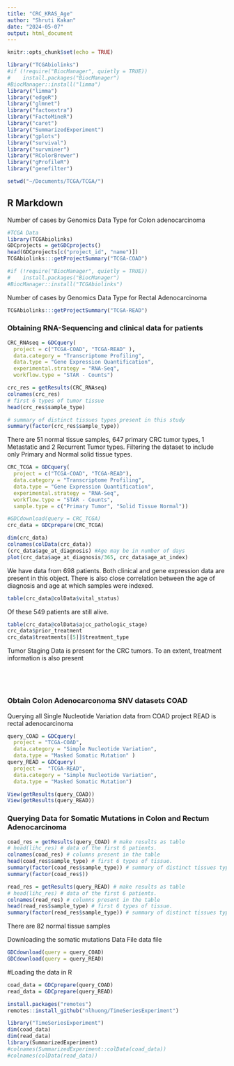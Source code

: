 ```yaml
---
title: "CRC_KRAS_Age"
author: "Shruti Kakan"
date: "2024-05-07"
output: html_document
---
```


```r
knitr::opts_chunk$set(echo = TRUE)

library("TCGAbiolinks")
#if (!require("BiocManager", quietly = TRUE))
#    install.packages("BiocManager")
#BiocManager::install("limma")
library("limma")
library("edgeR")
library("glmnet")
library("factoextra")
library("FactoMineR")
library("caret")
library("SummarizedExperiment")
library("gplots")
library("survival")
library("survminer")
library("RColorBrewer")
library("gProfileR")
library("genefilter")

setwd("~/Documents/TCGA/TCGA/")
```

## R Markdown

Number of cases by Genomics Data Type for Colon adenocarcinoma
```r
#TCGA Data
library(TCGAbiolinks)
GDCprojects = getGDCprojects()
head(GDCprojects[c("project_id", "name")])
TCGAbiolinks:::getProjectSummary("TCGA-COAD")

#if (!require("BiocManager", quietly = TRUE))
#    install.packages("BiocManager")
#BiocManager::install("TCGAbiolinks")

```

Number of cases by Genomics Data Type for Rectal Adenocarcinoma
```r
TCGAbiolinks:::getProjectSummary("TCGA-READ")
```

### Obtaining RNA-Sequencing and clinical data for patients

```r
CRC_RNAseq = GDCquery(
  project = c("TCGA-COAD", "TCGA-READ" ),
  data.category = "Transcriptome Profiling", 
  data.type = "Gene Expression Quantification",
  experimental.strategy = "RNA-Seq",
  workflow.type = "STAR - Counts")

crc_res = getResults(CRC_RNAseq) 
colnames(crc_res)
# first 6 types of tumor tissue
head(crc_res$sample_type)

# summary of distinct tissues types present in this study
summary(factor(crc_res$sample_type))
```
There are 51 normal tissue samples, 647 primary CRC tumor types, 1 Metastatic and 2 Recurrent Tumor types. Filtering the dataset to include only Primary and Normal solid tissue types.

```r
CRC_TCGA = GDCquery(
  project = c("TCGA-COAD", "TCGA-READ"),
  data.category = "Transcriptome Profiling",
  data.type = "Gene Expression Quantification",
  experimental.strategy = "RNA-Seq",
  workflow.type = "STAR - Counts",
  sample.type = c("Primary Tumor", "Solid Tissue Normal"))

#GDCdownload(query = CRC_TCGA)
crc_data = GDCprepare(CRC_TCGA)
```
```r
dim(crc_data)
colnames(colData(crc_data))
(crc_data$age_at_diagnosis) #Age may be in number of days
plot(crc_data$age_at_diagnosis/365, crc_data$age_at_index) 

```


We have data from 698 patients. Both clinical and gene expression data are present in this object.
There is also close correlation between the age of diagnosis and age at which samples were indexed.

```r
table(crc_data@colData$vital_status)
```
Of these 549 patients are still alive. 

```r
table(crc_data@colData$ajcc_pathologic_stage)
crc_data$prior_treatment
crc_data$treatments[[5]]$treatment_type

```

Tumor Staging Data is present for the CRC tumors.
To an extent, treatment information is also present

```r

```


```r

```


```r

```


```r

```


### Obtain Colon Adenocarconoma SNV datasets COAD
Querying all Single Nucleotide Variation data from COAD project
READ is rectal adenocarcinoma
```r
query_COAD = GDCquery(
  project = "TCGA-COAD",
  data.category = "Simple Nucleotide Variation",
  data.type = "Masked Somatic Mutation" )
query_READ = GDCquery(
  project =  "TCGA-READ",
  data.category = "Simple Nucleotide Variation",
  data.type = "Masked Somatic Mutation")

View(getResults(query_COAD))
View(getResults(query_READ))
```

### Querying Data for Somatic Mutations in Colon and Rectum Adenocarcinoma
```r
coad_res = getResults(query_COAD) # make results as table
# head(lihc_res) # data of the first 6 patients.
colnames(coad_res) # columns present in the table
head(coad_res$sample_type) # first 6 types of tissue.
summary(factor(coad_res$sample_type)) # summary of distinct tissues types present in this study
summary(factor(coad_res$))

read_res = getResults(query_READ) # make results as table
# head(lihc_res) # data of the first 6 patients.
colnames(read_res) # columns present in the table
head(read_res$sample_type) # first 6 types of tissue.
summary(factor(read_res$sample_type)) # summary of distinct tissues types present in this study

```

There are 82 normal tissue samples

Downloading the somatic mutations Data File data file
```r
GDCdownload(query = query_COAD)
GDCdownload(query = query_READ)
```

#Loading the data in R
```r
coad_data = GDCprepare(query_COAD)
read_data = GDCprepare(query_READ)

install.packages("remotes")
remotes::install_github("nlhuong/TimeSeriesExperiment")

library("TimeSeriesExperiment")
dim(coad_data)
dim(read_data)
library(SummarizedExperiment)
#colnames(SummarizedExperiment::colData(coad_data))
#colnames(colData(read_data))

```


```r

```


```r

```


```r

```

